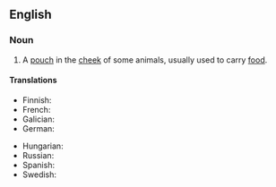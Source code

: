{{also|cheek-pouch}}

==English==

===Noun===
{{en-noun|es}}
# {{lb|en|anatomy|zoology}} A [[pouch]] in the [[cheek]] of some animals, usually used to carry [[food]].

====Translations====
{{trans-top|pouch in the cheek}}
* Finnish: {{t|fi|poskipussi}}
* French: {{t+|fr|abajoue|f}}
* Galician: {{t+|gl|abazón|m}}
* German: {{t|de|Backentasche|f}}
{{trans-mid}}
* Hungarian: {{t|hu|pofazacskó}}
* Russian: {{t|ru|защёчный мешо́к|m}}
* Spanish: {{t+|es|abazón|m}}
* Swedish: {{t|sv|kindpåse|c}}
{{trans-bottom}}